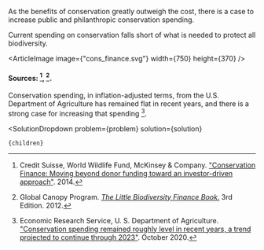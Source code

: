 

As the benefits of conservation greatly outweigh the cost, there is a case to increase public and philanthropic conservation spending.

Current spending on conservation falls short of what is needed to protect all biodiversity.

<ArticleImage image={"cons_finance.svg"} width={750} height={370} />
#### Sources: [^"12"], [^"19"].

Conservation spending, in inflation-adjusted terms, from the U.S. Department of Agriculture has remained flat in recent years, and there is a strong case for increasing that spending [^"15"].

[^"12"]: Credit Suisse, World Wildlife Fund, McKinsey & Company. ["Conservation Finance: Moving beyond donor funding toward an investor-driven approach"](https://www.cbd.int/financial/privatesector/g-private-wwf.pdf). 2014.

[^"15"]: Economic Research Service, U. S. Department of Agriculture. ["Conservation spending remained roughly level in recent years, a trend projected to continue through 2023"](https://www.ers.usda.gov/data-products/chart-gallery/gallery/chart-detail/?chartId=99510). October 2020.

[^"19"]: Global Canopy Program. [*The Little Biodiversity Finance Book.*](https://www.globalcanopy.org/insights/publication/the-little-biodiversity-finance-book-3rd-edition-2012/) 3rd Edition. 2012.

  <SolutionDropdown 
    problem={problem} 
    solution={solution}
  >
    {children}
  </SolutionDropdown>